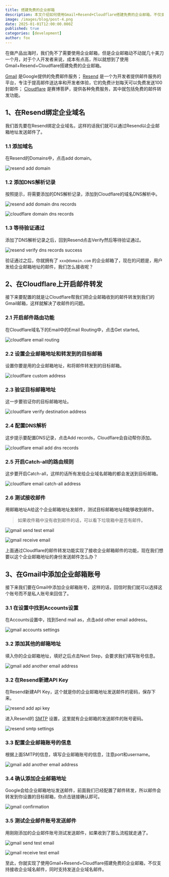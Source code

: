 ```yaml
---
title: 搭建免费的企业邮箱
description: 本文介绍如何使用Gmail+Resend+Cloudflare搭建免费的企业邮箱，不仅支持接收企业域名邮件，同时支持发送企业域名邮件。
image: /images/blog/post-4.png
date: 2025-01-01T12:00:00.000Z
published: true
categories: [development]
author: fox
---
```


在做产品出海时，我们免不了需要使用企业邮箱，但是企业邮箱动不动就几十美刀一个月，对于个人开发者来说，成本有点高，所以就想到了使用Gmail+Resend+Cloudflare搭建免费的企业邮箱。

[Gmail](https://mail.google.com/?ref=javayhu.com) 是Google提供的免费邮件服务； [Resend](https://resend.com/?ref=javayhu.com) 是一个为开发者提供邮件服务的平台，专注于提高邮件送达率和开发者体验，它的免费计划每天可以免费发送100封邮件； [Cloudflare](https://www.cloudflare.com/?ref=javayhu.com) 是赛博菩萨，提供各种免费服务，其中就包括免费的邮件转发功能。

## 1、在Resend绑定企业域名

我们首先要在Resend绑定企业域名，这样的话我们就可以通过Resend以企业邮箱地址发送邮件了。

### 1.1 添加域名

在Resend的Domains中，点击add domain。

![resend add domain](https://blog.javayhu.com/images/a387b176498aa473826acc685774d4af.png)

### 1.2 添加DNS解析记录

按照提示，将需要添加的DNS解析记录，添加到Cloudflare的域名DNS解析中。

![resend add domain dns records](https://blog.javayhu.com/images/780e58ed8d83cd3c8a741f2f3a8557ef.png)

![cloudflare domain dns records](https://blog.javayhu.com/images/4258ee92eab4e99296c48c9b05165622.png)

### 1.3 等待验证通过

添加了DNS解析记录之后，回到Resend点击Verify然后等待验证通过。

![resend verify dns records success](https://blog.javayhu.com/images/ab928ec5b58b0ea8840db1b360e5a5ee.png)

验证通过之后，你就拥有了 `xxx@domain.com` 的企业邮箱了，现在的问题是，用户发给企业邮箱地址的邮件，我们怎么接收呢？

## 2、在Cloudflare上开启邮件转发

接下来要配置的就是让Cloudflare帮我们把企业邮箱收到的邮件转发到我们的Gmail邮箱，这样就解决了收邮件的问题。

### 2.1 开启邮件路由功能

在Cloudflare域名下的Email中的Email Routing中，点击Get started。

![cloudflare email routing](https://blog.javayhu.com/images/c2ea89003e63eaee8a11d8db8f9da11a.png)

### 2.2 设置企业邮箱地址和转发到的目标邮箱

设置你要是用的企业邮箱地址，和将邮件转发到的目标邮箱。

![cloudflare custom address](https://blog.javayhu.com/images/e3db4d30dfa6e91a2d53e0a6fe6e6c1d.png)

### 2.3 验证目标邮箱地址

这一步要验证你的目标邮箱地址。

![cloudflare verify destination address](https://blog.javayhu.com/images/6f8031a2d4ea1b69b079174caa722fd6.png)

### 2.4 配置DNS解析

这步提示要配置DNS记录，点击Add records，Cloudflare会自动帮你添加。

![cloudflare email add dns records](https://blog.javayhu.com/images/ff01f4e0c31b8c6bfe4292e8056d760a.png)

### 2.5 开启Catch-all的路由规则

这步要开启Catch-all，这样的话所有发给企业域名邮箱的都会发送到目标邮箱。

![cloudflare email catch-all address](https://blog.javayhu.com/images/70e3f208af670d8ece0d3ba4a8a215ce.png)

### 2.6 测试接收邮件

用邮箱地址A给这个企业邮箱地址发邮件，测试目标邮箱地址B能够收到邮件。

> 如果收件箱中没有收到邮件的话，可以看下垃圾箱中是否有邮件。

![gmail send test email](https://blog.javayhu.com/images/a82f858010191cafd05a181eea539c41.png)

![gmail receive email](https://blog.javayhu.com/images/37520d2003967d1e16d48cbc0b2ca901.png)

上面通过Cloudflare的邮件转发功能实现了接收企业邮箱邮件的功能，现在我们想要以这个企业邮箱地址的身份发送邮件怎么办？

## 3、在Gmail中添加企业邮箱账号

接下来我们要在Gmail中添加企业邮箱账号，这样的话，回信时我们就可以选择这个账号而不是私人账号来回信了。

### 3.1 在设置中找到Accounts设置

在Accounts设置中，找到Send mail as，点击add other email address。

![gmail accounts settings](https://blog.javayhu.com/images/9d0de8e3eeb162ddd410d4561b9ca7a8.png)

### 3.2 添加其他的邮箱地址

填入你的企业邮箱地址，填好之后点击Next Step，会要求我们填写账号信息。

![gmail add another email address](https://blog.javayhu.com/images/5f4bc985dddb812c944732476b699858.png)

### 3.2 在Resend新建API Key

在Resend新建API Key，这个就是你的企业邮箱地址发送邮件的密码，保存下来。

![resend add api key](https://blog.javayhu.com/images/6b3bbc38cfe39cac254e8e5183d980fc.png)

进入Resend的 [SMTP](https://resend.com/settings/smtp?ref=javayhu.com) 设置，这里就有企业邮箱的发送邮件的账号密码。

![resend smtp settings](https://blog.javayhu.com/images/f36410b0d6d0198ef82e9cae077114ca.png)

### 3.3 配置企业邮箱账号的信息

根据上面SMTP的信息，填写企业邮箱账号的信息，注意port和username。

![gmail add another email address](https://blog.javayhu.com/images/3989e35e9a47c61a720ef33215d9d0b0.png)

### 3.4 确认添加企业邮箱地址

Google会给企业邮箱地址发送邮件，前面我们已经配置了邮件转发，所以邮件会转发到你设置的目标邮箱，你点击链接确认即可。

![gmail confirmation](https://blog.javayhu.com/images/c714a7de7c00d9fafd51cd8c7783079f.png)

### 3.5 测试企业邮件账号发送邮件

用刚刚添加的企业邮件账号测试发送邮件，如果收到了那么流程就走通了。

![gmail send test email](https://blog.javayhu.com/images/896e9cd3cfbf8856fd19273824859c88.png)

![gmail receive test email](https://blog.javayhu.com/images/c6b7e9cea1ca20d64fcb5fda95e55ded.png)

至此，你就实现了使用Gmail+Resend+Cloudflare搭建免费的企业邮箱，不仅支持接收企业域名邮件，同时支持发送企业域名邮件。
